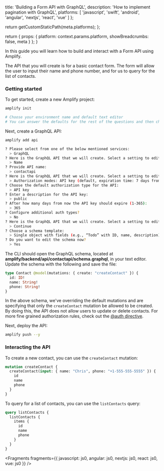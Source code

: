 
  title: 'Building a Form API with GraphQL',
  description: 'How to implement pagination with GraphQL',
  platforms: [
    'javascript',
    'swift',
    'android',
    'angular',
    'nextjs',
    'react',
    'vue'
  ]
};

  return getCustomStaticPath(meta.platforms);
};

  return {
    props: {
      platform: context.params.platform,
      showBreadcrumbs: false,
      meta
    }
  };
}

In this guide you will learn how to build and interact with a Form API using Amplify.

The API that you will create is for a basic contact form. The form will allow the user to input their name and phone number, and for us to query for the list of contacts.

### Getting started

To get started, create a new Amplify project:

```sh
amplify init

# Choose your environment name and default text editor
# You can answer the defaults for the rest of the questions and then choose the AWS profile you'd like to use for this project.
```

Next, create a GraphQL API:

```sh
amplify add api

? Please select from one of the below mentioned services:
  > GraphQL
? Here is the GraphQL API that we will create. Select a setting to edit or continue:
  > Name
? Provide API name:
  > contactapi
? Here is the GraphQL API that we will create. Select a setting to edit or continue:
  > Authorization modes: API key (default, expiration time: 7 days from now)
? Choose the default authorization type for the API:
  > API key
? Enter a description for the API key:
  > public
? After how many days from now the API key should expire (1-365):
  > 365
? Configure additional auth types?
  > No
? Here is the GraphQL API that we will create. Select a setting to edit or continue:
  > Continue
? Choose a schema template:
  > Single object with fields (e.g., “Todo” with ID, name, description)
? Do you want to edit the schema now?
  > Yes
```

The CLI should open the GraphQL schema, located at **amplify/backend/api/contactapi/schema.graphql**, in your text editor. Update the schema with the following and save the file:

```graphql
type Contact @model(mutations: { create: "createContact" }) {
  id: ID!
  name: String!
  phone: String!
}
```

<Callout>

In the above schema, we've overriding the default mutations and are specifying that only the `createContact` mutation be allowed to be created. By doing this, the API does not allow users to update or delete contacts. For more fine grained authorization rules, check out the [@auth directive](/gen1/[platform]/build-a-backend/graphqlapi/customize-authorization-rules/).

</Callout>

Next, deploy the API:

```sh
amplify push --y
```

### Interacting the API

To create a new contact, you can use the `createContact` mutation:

```graphql
mutation createContact {
  createContact(input: { name: "Chris", phone: "+1-555-555-5555" }) {
    id
    name
    phone
  }
}
```

To query for a list of contacts, you can use the `listContacts` query:

```graphql
query listContacts {
  listContacts {
    items {
      id
      name
      phone
    }
  }
}
```


<Fragments
  fragments={{
    javascript: js0,
    angular: js0,
    nextjs: js0,
    react: js0,
    vue: js0
  }}
/>
